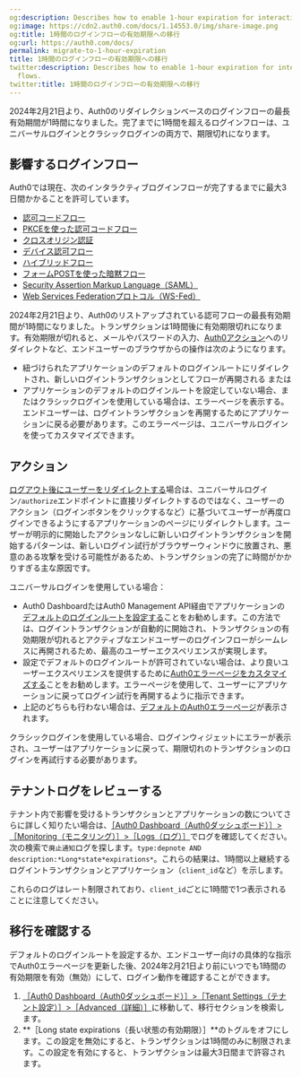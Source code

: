 ```yaml
---
og:description: Describes how to enable 1-hour expiration for interactive login flows.
og:image: https://cdn2.auth0.com/docs/1.14553.0/img/share-image.png
og:title: 1時間のログインフローの有効期限への移行
og:url: https://auth0.com/docs/
permalink: migrate-to-1-hour-expiration
title: 1時間のログインフローの有効期限への移行
twitter:description: Describes how to enable 1-hour expiration for interactive login
  flows.
twitter:title: 1時間のログインフローの有効期限への移行
---
```


2024年2月21日より、Auth0のリダイレクションベースのログインフローの最長有効期間が1時間になりました。完了までに1時間を超えるログインフローは、ユニバーサルログインとクラシックログインの両方で、期限切れになります。

## 影響するログインフロー

Auth0では現在、次のインタラクティブログインフローが完了するまでに最大3日間かかることを許可しています。

* [認可コードフロー](/login/flows/authorization-code-flow)
* [PKCEを使った認可コードフロー](/login/flows/authorization-code-flow-with-proof-key-for-code-exchange-pkce)
* [クロスオリジン認証](/login/cross-origin-authentication)
* [デバイス認可フロー](/login/flows/device-authorization-flow)
* [ハイブリッドフロー](/login/flows/hybrid-flow)
* [フォームPOSTを使った暗黙フロー](/login/flows/implicit-flow-with-form-post)
* [Security Assertion Markup Language（SAML）](/saml)
* [Web Services Federationプロトコル（WS-Fed）](/protocols/ws-fed-protocol)

2024年2月21日より、Auth0のリストアップされている認可フローの最長有効期間が1時間になりました。トランザクションは1時間後に有効期限切れになります。有効期限が切れると、メールやパスワードの入力、[Auth0アクション](/actions)へのリダイレクトなど、エンドユーザーのブラウザからの操作は次のようになります。

* 紐づけられたアプリケーションのデフォルトのログインルートにリダイレクトされ、新しいログイントランザクションとしてフローが再開される
または
* アプリケーションのデフォルトのログインルートを設定していない場合、またはクラシックログインを使用している場合は、エラーページを表示する。エンドユーザーは、ログイントランザクションを再開するためにアプリケーションに戻る必要があります。このエラーページは、ユニバーサルログインを使ってカスタマイズできます。

## アクション

[ログアウト後にユーザーをリダイレクトする](/signup-and-login-triggers/login-trigger/redirect-with-actions)場合は、ユニバーサルログイン`/authorize`エンドポイントに直接リダイレクトするのではなく、ユーザーのアクション（ログインボタンをクリックするなど）に基づいてユーザーが再度ログインできるようにするアプリケーションのページにリダイレクトします。ユーザーが明示的に開始したアクションなしに新しいログイントランザクションを開始するパターンは、新しいログイン試行がブラウザーウィンドウに放置され、悪意のある攻撃を受ける可能性があるため、トランザクションの完了に時間がかかりすぎる主な原因です。

ユニバーサルログインを使用している場合：

* Auth0 DashboardたはAuth0 Management API経由でアプリケーションの[デフォルトのログインルートを設定する](https://auth0.com/docs/authenticate/login/auth0-universal-login/configure-default-login-routes)ことをお勧めします。この方法では、ログイントランザクションが自動的に開始され、トランザクションの有効期限が切れるとアクティブなエンドユーザーのログインフローがシームレスに再開されるため、最高のユーザーエクスペリエンスが実現します。
* 設定でデフォルトのログインルートが許可されていない場合は、より良いユーザーエクスペリエンスを提供するために[Auth0エラーページをカスタマイズする](https://auth0.com/docs/customize/universal-login-pages/custom-error-pages)ことをお勧めします。エラーページを使用して、ユーザーにアプリケーションに戻ってログイン試行を再開するように指示できます。
* 上記のどちらも行わない場合は、[デフォルトのAuth0エラーページ](https://auth0.com/docs/authenticate/login/auth0-universal-login/error-pages)が表示されます。

クラシックログインを使用している場合、ログインウィジェットにエラーが表示され、ユーザーはアプリケーションに戻って、期限切れのトランザクションのログインを再試行する必要があります。

## テナントログをレビューする

テナント内で影響を受けるトランザクションとアプリケーションの数についてさらに詳しく知りたい場合は、[［Auth0 Dashboard（Auth0ダッシュボード）］>［Monitoring（モニタリング）］>［Logs（ログ）］](%24%7Bmanage_url%7D/#/monitoring/logs)でログを確認してください。次の検索で`廃止通知`ログを探します。`type:depnote AND description:*Long*state*expirations*`。これらの結果は、1時間以上継続するログイントランザクションとアプリケーション（`client_id`など）を示します。

これらのログはレート制限されており、`client_id`ごとに1時間で1つ表示されることに注意してください。

## 移行を確認する

デフォルトのログインルートを設定するか、エンドユーザー向けの具体的な指示でAuth0エラーページを更新した後、2024年2月21日より前にいつでも1時間の有効期限を有効（無効）にして、ログイン動作を確認することができます。

1. [［Auth0 Dashboard（Auth0ダッシュボード）］>［Tenant Settings（テナント設定）］>［Advanced（詳細）］](%24%7Bmanage_url%7D/#/tenant/advanced)に移動して、移行セクションを検索します。
2. **［Long state expirations（長い状態の有効期限）］**のトグルをオフにします。この設定を無効にすると、トランザクションは1時間のみに制限されます。この設定を有効にすると、トランザクションは最大3日間まで許容されます。